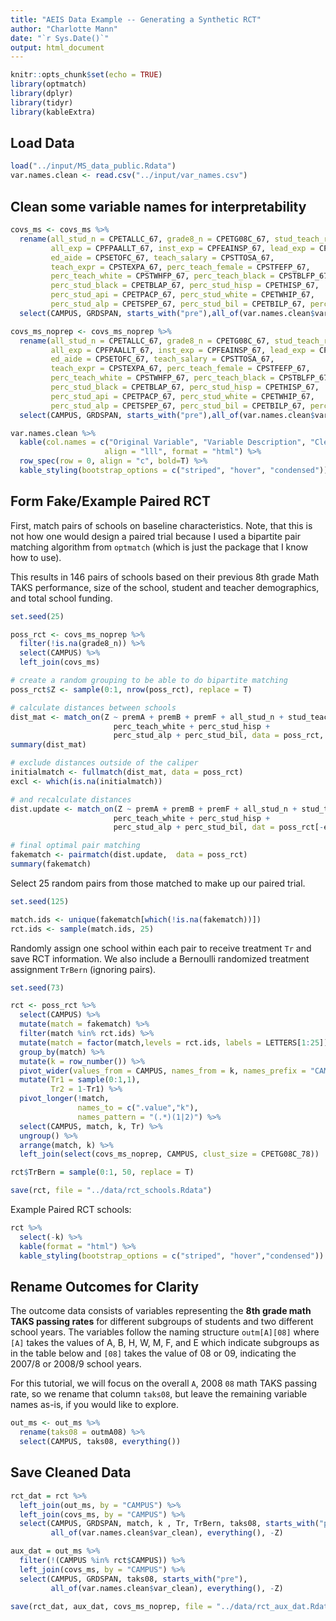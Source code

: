```yaml
---
title: "AEIS Data Example -- Generating a Synthetic RCT"
author: "Charlotte Mann"
date: "`r Sys.Date()`"
output: html_document
---
```


```r
knitr::opts_chunk$set(echo = TRUE)
library(optmatch)
library(dplyr)
library(tidyr)
library(kableExtra)
```

## Load Data

```r
load("../input/MS_data_public.Rdata")
var.names.clean <- read.csv("../input/var_names.csv")
```

## Clean some variable names for interpretability

```r
covs_ms <- covs_ms %>%
  rename(all_stud_n = CPETALLC_67, grade8_n = CPETG08C_67, stud_teach_rat = CPSTKIDR_67,
         all_exp = CPFPAALLT_67, inst_exp = CPFEAINSP_67, lead_exp = CPFEAADSP_67, supp_exp = CPFEASUPP_67,
         ed_aide = CPSETOFC_67, teach_salary = CPSTTOSA_67, 
         teach_expr = CPSTEXPA_67, perc_teach_female = CPSTFEFP_67,
         perc_teach_white = CPSTWHFP_67, perc_teach_black = CPSTBLFP_67, perc_teach_hisp = CPSTHIFP_67,
         perc_stud_black = CPETBLAP_67, perc_stud_hisp = CPETHISP_67, 
         perc_stud_api = CPETPACP_67, perc_stud_white = CPETWHIP_67,
         perc_stud_alp = CPETSPEP_67, perc_stud_bil = CPETBILP_67, perc_stud_tag = CPETGIFP_67) %>%
  select(CAMPUS, GRDSPAN, starts_with("pre"),all_of(var.names.clean$var_clean), everything())

covs_ms_noprep <- covs_ms_noprep %>%
  rename(all_stud_n = CPETALLC_67, grade8_n = CPETG08C_67, stud_teach_rat = CPSTKIDR_67,
         all_exp = CPFPAALLT_67, inst_exp = CPFEAINSP_67, lead_exp = CPFEAADSP_67, supp_exp = CPFEASUPP_67,
         ed_aide = CPSETOFC_67, teach_salary = CPSTTOSA_67, 
         teach_expr = CPSTEXPA_67, perc_teach_female = CPSTFEFP_67,
         perc_teach_white = CPSTWHFP_67, perc_teach_black = CPSTBLFP_67, perc_teach_hisp = CPSTHIFP_67,
         perc_stud_black = CPETBLAP_67, perc_stud_hisp = CPETHISP_67, 
         perc_stud_api = CPETPACP_67, perc_stud_white = CPETWHIP_67,
         perc_stud_alp = CPETSPEP_67, perc_stud_bil = CPETBILP_67, perc_stud_tag = CPETGIFP_67) %>%
  select(CAMPUS, GRDSPAN, starts_with("pre"),all_of(var.names.clean$var_clean), everything())
```

```r
var.names.clean %>%
  kable(col.names = c("Original Variable", "Variable Description", "Clean Name"),
                     align = "lll", format = "html") %>% 
  row_spec(row = 0, align = "c", bold=T) %>%
  kable_styling(bootstrap_options = c("striped", "hover", "condensed"))
```

## Form Fake/Example Paired RCT

First, match pairs of schools on baseline characteristics. Note, that this is not how one would design a paired trial because I used a bipartite pair matching algorithm from `optmatch` (which is just the package that I know how to use).

This results in 146 pairs of schools based on their previous 8th grade Math TAKS performance, size of the school, student and teacher demographics, and total school funding.

```r
set.seed(25)

poss_rct <- covs_ms_noprep %>%
  filter(!is.na(grade8_n)) %>%
  select(CAMPUS) %>%
  left_join(covs_ms)

# create a random grouping to be able to do bipartite matching
poss_rct$Z <- sample(0:1, nrow(poss_rct), replace = T)

# calculate distances between schools
dist_mat <- match_on(Z ~ premA + premB + premF + all_stud_n + stud_teach_rat + all_exp + 
                       perc_teach_white + perc_stud_hisp + 
                       perc_stud_alp + perc_stud_bil, data = poss_rct, caliper = 1)
summary(dist_mat)

# exclude distances outside of the caliper
initialmatch <- fullmatch(dist_mat, data = poss_rct)
excl <- which(is.na(initialmatch))

# and recalculate distances
dist.update <- match_on(Z ~ premA + premB + premF + all_stud_n + stud_teach_rat + all_exp + 
                       perc_teach_white + perc_stud_hisp + 
                       perc_stud_alp + perc_stud_bil, dat = poss_rct[-excl,]) 

# final optimal pair matching
fakematch <- pairmatch(dist.update,  data = poss_rct)
summary(fakematch)
```

Select 25 random pairs from those matched to make up our paired trial.

```r
set.seed(125)

match.ids <- unique(fakematch[which(!is.na(fakematch))])
rct.ids <- sample(match.ids, 25)
```

Randomly assign one school within each pair to receive treatment `Tr` and save RCT information. We also include a Bernoulli randomized treatment assignment `TrBern` (ignoring pairs).

```r
set.seed(73)

rct <- poss_rct %>%
  select(CAMPUS) %>%
  mutate(match = fakematch) %>%
  filter(match %in% rct.ids) %>%
  mutate(match = factor(match,levels = rct.ids, labels = LETTERS[1:25])) %>%
  group_by(match) %>% 
  mutate(k = row_number()) %>%
  pivot_wider(values_from = CAMPUS, names_from = k, names_prefix = "CAMPUS") %>%
  mutate(Tr1 = sample(0:1,1),
         Tr2 = 1-Tr1) %>%
  pivot_longer(!match,
               names_to = c(".value","k"),
               names_pattern = "(.*)(1|2)") %>%
  select(CAMPUS, match, k, Tr) %>%
  ungroup() %>%
  arrange(match, k) %>%
  left_join(select(covs_ms_noprep, CAMPUS, clust_size = CPETG08C_78))

rct$TrBern = sample(0:1, 50, replace = T)
```

```r
save(rct, file = "../data/rct_schools.Rdata")
```


Example Paired RCT schools:

```r
rct %>%
  select(-k) %>%
  kable(format = "html") %>% 
  kable_styling(bootstrap_options = c("striped", "hover","condensed"))
```

## Rename Outcomes for Clarity

The outcome data consists of variables representing the **8th grade math TAKS passing rates** for different subgroups of students and two different school years. The variables follow the naming structure `outm[A][08]` where `[A]` takes the values of A, B, H, W, M, F, and E which indicate subgroups as in the table below and `[08]` takes the value of 08 or 09, indicating the 2007/8 or 2008/9 school years.

For this tutorial, we will focus on the overall `A`, 2008 `08` math TAKS passing rate, so we rename that column `taks08`, but leave the remaining variable names as-is, if you would like to explore.

```r
out_ms <- out_ms %>%
  rename(taks08 = outmA08) %>%
  select(CAMPUS, taks08, everything())
```



## Save Cleaned Data

```r
rct_dat = rct %>%
  left_join(out_ms, by = "CAMPUS") %>%
  left_join(covs_ms, by = "CAMPUS") %>%
  select(CAMPUS, GRDSPAN, match, k , Tr, TrBern, taks08, starts_with("pre"), 
         all_of(var.names.clean$var_clean), everything(), -Z)

aux_dat = out_ms %>%
  filter(!(CAMPUS %in% rct$CAMPUS)) %>%
  left_join(covs_ms, by = "CAMPUS") %>%
  select(CAMPUS, GRDSPAN, taks08, starts_with("pre"), 
         all_of(var.names.clean$var_clean), everything(), -Z)

save(rct_dat, aux_dat, covs_ms_noprep, file = "../data/rct_aux_dat.Rdata")
```